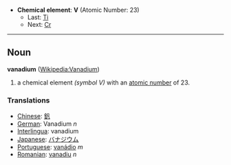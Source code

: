 *'''Chemical element''': '''V''' (Atomic Number: 23)
**Last: [[Titanium|Ti]]
**Next: [[Chromium|Cr]]
----
== Noun ==
'''vanadium''' ([[en:Vanadium|Wikipedia:Vanadium]])

# a chemical element ''(symbol V)'' with an [[atomic number]] of 23.

===Translations===
*[[Chinese]]: [[釩]]
*[[German]]: Vanadium ''n''
*[[Interlingua]]: vanadium
*[[Japanese]]: [[バナジウム]]
*[[Portuguese]]: [[vanádio]] ''m''
*[[Romanian]]: [[vanadiu]] ''n''